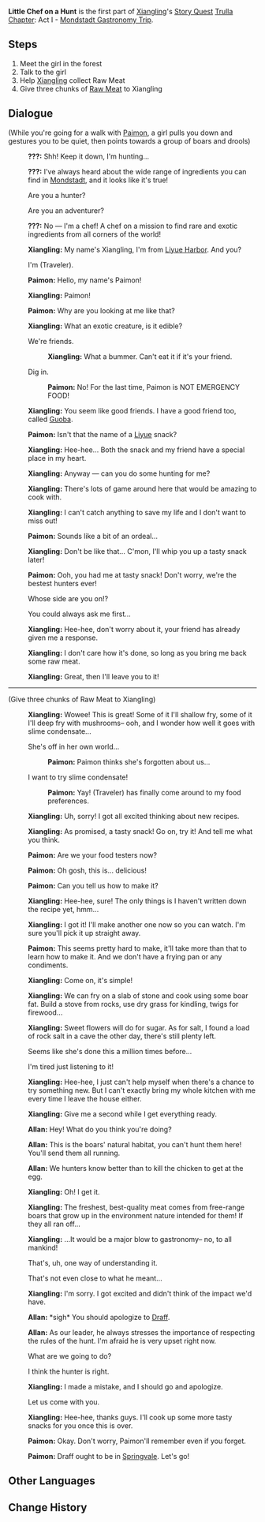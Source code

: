 {{Quest Infobox
|id            = 11000
|image         = Story Quest Xiangling A1 Little Chef on a Hunt.png
|type          = Story
|chapter       = Trulla Chapter
|actNum        = I
|part          = 1
|act           = Mondstadt Gastronomy Trip
|character     = Xiangling
|description   = On a clear and sunny day, you go for a walk to [[Springvale]] with [[Paimon]].
|requirement   = Complete [[Knights of Favonius (Quest)]] and reach [[Adventure Rank]] 13
|startLocation = [[Springvale]], [[Mondstadt]]
|next          = Cooking Appointment
|exp           = 175
|mora          = 6,000
|other         = {{Card|Adventurer's Experience|3}}{{Card|Fine Enhancement Ore|7}}
|characters    = Allan;Paimon;Traveler;Xiangling
|voiced        = yes
}}
'''Little Chef on a Hunt''' is the first part of [[Xiangling]]'s [[Story Quest]] [[Trulla Chapter]]: Act I - [[Mondstadt Gastronomy Trip]].

==Steps==
#Meet the girl in the forest
#Talk to the girl
#Help [[Xiangling]] collect Raw Meat
#Give three chunks of [[Raw Meat]] to Xiangling

==Dialogue==
{{dialogue start}}
;(While you're going for a walk with [[Paimon]], a girl pulls you down and gestures you to be quiet, then points towards a group of boars and drools)
:{{A|vo xllq001 3 xiangling 01.ogg}} '''???:''' Shh! Keep it down, I'm hunting...
:{{A|vo xllq001 3 xiangling 02.ogg}} '''???:''' I've always heard about the wide range of ingredients you can find in [[Mondstadt]], and it looks like it's true!
:{{DIcon}} Are you a hunter?
:{{DIcon}} Are you an adventurer?
:{{A|vo xllq001 3 xiangling 03.ogg}} '''???:''' No &mdash; I'm a chef! A chef on a mission to find rare and exotic ingredients from all corners of the world!
:{{A|vo xllq001 3 xiangling 04.ogg}} '''Xiangling:''' My name's Xiangling, I'm from [[Liyue Harbor]]. And you?
:{{DIcon}} I'm (Traveler).
:{{A|vo xllq001 3 paimon 01.ogg}} '''Paimon:''' Hello, my name's Paimon!
:{{A|vo xllq001 3 xiangling 05.ogg}} '''Xiangling:''' Paimon!
:{{A|vo xllq001 3 paimon 02.ogg}} '''Paimon:''' Why are you looking at me like that?
:{{A|vo xllq001 3 xiangling 06.ogg}} '''Xiangling:''' What an exotic creature, is it edible?
:{{DIcon}} We're friends.
::{{A|vo xllq001 3 xiangling 07a.ogg}} '''Xiangling:''' What a bummer. Can't eat it if it's your friend.
:{{DIcon}} Dig in.
::{{A|vo xllq001 3 paimon 03b.ogg}} '''Paimon:''' No! For the last time, Paimon is NOT EMERGENCY FOOD!
:{{A|vo xllq001 3 xiangling 08.ogg}} '''Xiangling:''' You seem like good friends. I have a good friend too, called [[Guoba]].
:{{A|vo xllq001 3 paimon 04.ogg}} '''Paimon:''' Isn't that the name of a [[Liyue]] snack?
:{{A|vo xllq001 3 xiangling 09.ogg}} '''Xiangling:''' Hee-hee... Both the snack and my friend have a special place in my heart.
:{{A|vo xllq001 3 xiangling 10.ogg}} '''Xiangling:''' Anyway &mdash; can you do some hunting for me?
:{{A|vo xllq001 3 xiangling 11.ogg}} '''Xiangling:''' There's lots of game around here that would be amazing to cook with.
:{{A|vo xllq001 3 xiangling 12.ogg}} '''Xiangling:''' I can't catch anything to save my life and I don't want to miss out!
:{{A|vo xllq001 3 paimon 05.ogg}} '''Paimon:''' Sounds like a bit of an ordeal...
:{{A|vo xllq001 3 xiangling 13.ogg}} '''Xiangling:''' Don't be like that... C'mon, I'll whip you up a tasty snack later!
:{{A|vo xllq001 3 paimon 06.ogg}} '''Paimon:''' Ooh, you had me at tasty snack! Don't worry, we're the bestest hunters ever!
:{{DIcon}} Whose side are you on!?
:{{DIcon}} You could always ask me first...
:{{A|vo xllq001 3 xiangling 14.ogg}} '''Xiangling:''' Hee-hee, don't worry about it, your friend has already given me a response.
:{{A|vo xllq001 3 xiangling 15.ogg}} '''Xiangling:''' I don't care how it's done, so long as you bring me back some raw meat.
:{{A|vo xllq001 3 xiangling 16.ogg}} '''Xiangling:''' Great, then I'll leave you to it!

----

;(Give three chunks of Raw Meat to Xiangling)
:{{A|vo xllq001 5 xiangling 01.ogg}} '''Xiangling:''' Wowee! This is great! Some of it I'll shallow fry, some of it I'll deep fry with mushrooms– ooh, and I wonder how well it goes with slime condensate...
:{{DIcon}} She's off in her own world...
::{{A|vo xllq001 5 paimon 01a.ogg}} '''Paimon:''' Paimon thinks she's forgotten about us...
:{{DIcon}} I want to try slime condensate!
::{{A|vo xllq001 5 paimon 01b.ogg}} '''Paimon:''' Yay! (Traveler) has finally come around to my food preferences.
:{{A|vo xllq001 5 xiangling 02.ogg}} '''Xiangling:''' Uh, sorry! I got all excited thinking about new recipes.
:{{A|vo xllq001 5 xiangling 03.ogg}} '''Xiangling:''' As promised, a tasty snack! Go on, try it! And tell me what you think.
:{{A|vo xllq001 5 paimon 02.ogg}} '''Paimon:''' Are we your food testers now?
:{{A|vo xllq001 5 paimon 03.ogg}} '''Paimon:''' Oh gosh, this is... delicious!
:{{A|vo xllq001 5 paimon 04.ogg}} '''Paimon:''' Can you tell us how to make it?
:{{A|vo xllq001 5 xiangling 04.ogg}} '''Xiangling:''' Hee-hee, sure! The only things is I haven't written down the recipe yet, hmm...
:{{A|vo xllq001 5 xiangling 05.ogg}} '''Xiangling:''' I got it! I'll make another one now so you can watch. I'm sure you'll pick it up straight away.
:{{A|vo xllq001 5 paimon 05.ogg}} '''Paimon:''' This seems pretty hard to make, it'll take more than that to learn how to make it. And we don't have a frying pan or any condiments.
:{{A|vo xllq001 5 xiangling 06.ogg}} '''Xiangling:''' Come on, it's simple!
:{{A|vo xllq001 5 xiangling 07.ogg}} '''Xiangling:''' We can fry on a slab of stone and cook using some boar fat. Build a stove from rocks, use dry grass for kindling, twigs for firewood...
:{{A|vo xllq001 5 xiangling 08.ogg}} '''Xiangling:''' Sweet flowers will do for sugar. As for salt, I found a load of rock salt in a cave the other day, there's still plenty left.
:{{DIcon}} Seems like she's done this a million times before...
:{{DIcon}} I'm tired just listening to it!
:{{A|vo xllq001 5 xiangling 09.ogg}} '''Xiangling:''' Hee-hee, I just can't help myself when there's a chance to try something new. But I can't exactly bring my whole kitchen with me every time I leave the house either.
:{{A|vo xllq001 5 xiangling 10.ogg}} '''Xiangling:''' Give me a second while I get everything ready.
:{{A|vo xllq001 5 allan 01.ogg}} '''Allan:''' Hey! What do you think you're doing?
:{{A|vo xllq001 5 allan 02.ogg}} '''Allan:''' This is the boars' natural habitat, you can't hunt them here! You'll send them all running.
:{{A|vo xllq001 5 allan 03.ogg}} '''Allan:''' We hunters know better than to kill the chicken to get at the egg.
:{{A|vo xllq001 5 xiangling 11.ogg}} '''Xiangling:''' Oh! I get it.
:{{A|vo xllq001 5 xiangling 12.ogg}} '''Xiangling:''' The freshest, best-quality meat comes from free-range boars that grow up in the environment nature intended for them! If they all ran off...
:{{A|vo xllq001 5 xiangling 13.ogg}} '''Xiangling:''' ...It would be a major blow to gastronomy– no, to all mankind!
:{{DIcon}} That's, uh, one way of understanding it.
:{{DIcon}} That's not even close to what he meant...
:{{A|vo xllq001 5 xiangling 14.ogg}} '''Xiangling:''' I'm sorry. I got excited and didn't think of the impact we'd have.
:{{A|vo xllq001 5 allan 04.ogg}} '''Allan:''' *sigh* You should apologize to [[Draff]].
:{{A|vo xllq001 5 allan 05.ogg}} '''Allan:''' As our leader, he always stresses the importance of respecting the rules of the hunt. I'm afraid he is very upset right now.
:{{DIcon}} What are we going to do?
:{{DIcon}} I think the hunter is right.
:{{A|vo xllq001 5 xiangling 15.ogg}} '''Xiangling:''' I made a mistake, and I should go and apologize.
:{{DIcon}} Let us come with you.
:{{A|vo xllq001 5 xiangling 16.ogg}} '''Xiangling:''' Hee-hee, thanks guys. I'll cook up some more tasty snacks for you once this is over.
:{{A|vo xllq001 5 paimon 06.ogg}} '''Paimon:''' Okay. Don't worry, Paimon'll remember even if you forget.
:{{A|vo xllq001 5 paimon 07.ogg}} '''Paimon:''' Draff ought to be in [[Springvale]]. Let's go!
{{dialogue end}}

==Other Languages==
{{Other Languages
|en      = Little Chef on a Hunt
|zhs     = 狩猎中的小厨师
|zhs_rm  = Shòuliè Zhōng de Xiǎo-Chúshī
|zht     = 狩獵中的小廚師
|zht_rm  = Shòuliè Zhōng de Xiǎo-Chúshī
|zh_tl   = Little Chef in the Middle of a Hunt
|ja      = 狩猟中の料理人
|ja_rm   = Shuryouchuu no Ryourinin
|ja_tl   = Cook in the Middle of the Hunt
|ko      = 사냥 중인 꼬마 요리사
|ko_rm   = 
|ko_tl   = 
|es      = La pequeña chef se va de caza
|es_tl   = The Little Chef Goes to Hunt
|fr      = Petite cuisinière en chasse
|fr_tl   = Little Chef on Hunt
|ru      = Поварёнок на охоте
|ru_tl   = 
|th      = กุ๊กที่กำลังออกล่า
|th_rm   = 
|th_tl   = 
|vi      = Đầu Bếp Nhỏ Trong Mắt Thợ Săn
|vi_tl   = 
|de      = Köchin auf Jagd
|de_tl   = Cook on a Hunt
|id      = Perburuan Koki Kecil
|id_tl   = Little Chef's Hunt
|pt      = Pequeno Chefe em uma Caçada
|pt_tl   = 
}}

==Change History==
{{Change History|1.0}}
